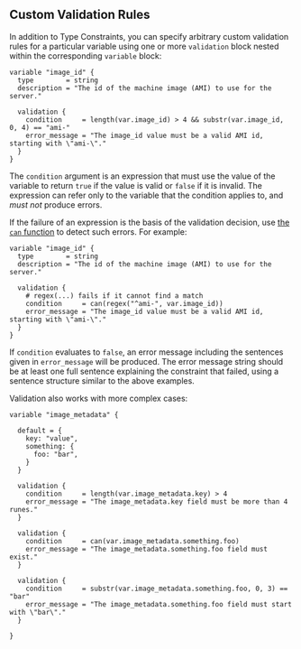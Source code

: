 ## Custom Validation Rules

In addition to Type Constraints, you can specify arbitrary custom validation
rules for a particular variable using one or more `validation` block nested
within the corresponding `variable` block:

```hcl
variable "image_id" {
  type        = string
  description = "The id of the machine image (AMI) to use for the server."

  validation {
    condition     = length(var.image_id) > 4 && substr(var.image_id, 0, 4) == "ami-"
    error_message = "The image_id value must be a valid AMI id, starting with \"ami-\"."
  }
}
```

The `condition` argument is an expression that must use the value of the
variable to return `true` if the value is valid or `false` if it is invalid.
The expression can refer only to the variable that the condition applies to,
and _must not_ produce errors.

If the failure of an expression is the basis of the validation decision, use
[the `can` function](//docs/templates/hcl_templates/functions/conversion/can) to detect such errors. For example:

```hcl
variable "image_id" {
  type        = string
  description = "The id of the machine image (AMI) to use for the server."

  validation {
    # regex(...) fails if it cannot find a match
    condition     = can(regex("^ami-", var.image_id))
    error_message = "The image_id value must be a valid AMI id, starting with \"ami-\"."
  }
}
```

If `condition` evaluates to `false`, an error message including the sentences
given in `error_message` will be produced. The error message string should be
at least one full sentence explaining the constraint that failed, using a
sentence structure similar to the above examples.

Validation also works with more complex cases:

```hcl
variable "image_metadata" {

  default = {
    key: "value",
    something: {
      foo: "bar",
    }
  }

  validation {
    condition     = length(var.image_metadata.key) > 4
    error_message = "The image_metadata.key field must be more than 4 runes."
  }

  validation {
    condition     = can(var.image_metadata.something.foo)
    error_message = "The image_metadata.something.foo field must exist."
  }

  validation {
    condition     = substr(var.image_metadata.something.foo, 0, 3) == "bar"
    error_message = "The image_metadata.something.foo field must start with \"bar\"."
  }

}
```

